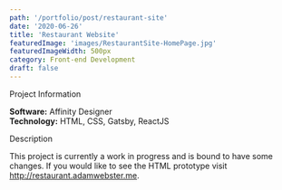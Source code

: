 ```yaml
---
path: '/portfolio/post/restaurant-site'
date: '2020-06-26'
title: 'Restaurant Website'
featuredImage: 'images/RestaurantSite-HomePage.jpg'
featuredImageWidth: 500px
category: Front-end Development
draft: false
---
```


<SectionHeader>Project Information</SectionHeader>

**Software:** Affinity Designer <br/>
**Technology:** HTML, CSS, Gatsby, ReactJS  

<SectionHeader>Description</SectionHeader>

This project is currently a work in progress and is bound to have some changes. If you would like to see the HTML prototype visit http://restaurant.adamwebster.me.